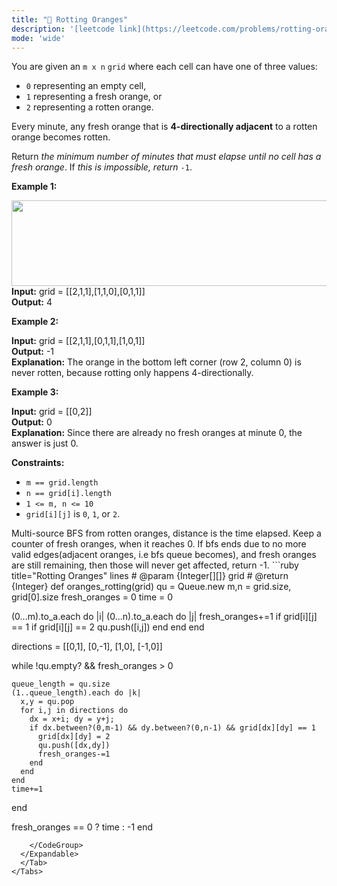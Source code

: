 ```yaml
---
title: "🧀 Rotting Oranges"
description: '[leetcode link](https://leetcode.com/problems/rotting-oranges/description/)'
mode: 'wide'
---
```

<Tabs>
  <Tab title="Question" icon="circle-question" iconType="regular">
    <Card>
      <p>You are given an <code>m x n</code> <code>grid</code> where each cell can have one of three values:</p>  <ul>  <li><code>0</code> representing an empty cell,</li>  <li><code>1</code> representing a fresh orange, or</li>  <li><code>2</code> representing a rotten orange.</li> </ul>  <p>Every minute, any fresh orange that is <strong>4-directionally adjacent</strong> to a rotten orange becomes rotten.</p>  <p>Return <em>the minimum number of minutes that must elapse until no cell has a fresh orange</em>. If <em>this is impossible, return</em> <code>-1</code>.</p>   <p><strong class="example">Example 1:</strong></p> <img alt="" src="https://assets.leetcode.com/uploads/2019/02/16/oranges.png" style="width: 650px; height: 137px;" />  <strong>Input:</strong> grid = [[2,1,1],[1,1,0],[0,1,1]] <br/> <strong>Output:</strong> 4   <p><strong class="example">Example 2:</strong></p>   <strong>Input:</strong> grid = [[2,1,1],[0,1,1],[1,0,1]] <br/> <strong>Output:</strong> -1 <br/> <strong>Explanation:</strong> The orange in the bottom left corner (row 2, column 0) is never rotten, because rotting only happens 4-directionally.   <p><strong class="example">Example 3:</strong></p>   <strong>Input:</strong> grid = [[0,2]] <br/> <strong>Output:</strong> 0 <br/> <strong>Explanation:</strong> Since there are already no fresh oranges at minute 0, the answer is just 0.    <p><strong>Constraints:</strong></p>  <ul>  <li><code>m == grid.length</code></li>  <li><code>n == grid[i].length</code></li>  <li><code>1 &lt;= m, n &lt;= 10</code></li>  <li><code>grid[i][j]</code> is <code>0</code>, <code>1</code>, or <code>2</code>.</li> </ul> 
    </Card>
  </Tab>
  <Tab title="Solution" icon="lightbulb" iconType="regular" >
    <Card>
      Multi-source BFS from rotten oranges, distance is the time elapsed. Keep a counter of fresh oranges, when it reaches 0.
If bfs ends due to no more valid edges(adjacent oranges, i.e bfs queue becomes), and fresh oranges are still remaining, then those will never get affected, return -1.
</Card>
  <Expandable title="code">
    <CodeGroup dropdown>
```ruby title="Rotting Oranges" lines
# @param {Integer[][]} grid
# @return {Integer}
def oranges_rotting(grid)
  qu = Queue.new
  m,n = grid.size, grid[0].size
  fresh_oranges = 0
  time = 0

  (0...m).to_a.each do |i|
    (0...n).to_a.each do |j|
      fresh_oranges+=1 if grid[i][j] == 1
      if grid[i][j] == 2
        qu.push([i,j])
      end
    end
  end

  directions = [[0,1], [0,-1], [1,0], [-1,0]]

  while !qu.empty? && fresh_oranges > 0

    queue_length = qu.size
    (1..queue_length).each do |k|
      x,y = qu.pop
      for i,j in directions do
        dx = x+i; dy = y+j;
        if dx.between?(0,m-1) && dy.between?(0,n-1) && grid[dx][dy] == 1
          grid[dx][dy] = 2
          qu.push([dx,dy])
          fresh_oranges-=1
        end
      end
    end
    time+=1
  end

  fresh_oranges == 0 ? time : -1
end
```
    </CodeGroup>
  </Expandable>
  </Tab>
</Tabs>